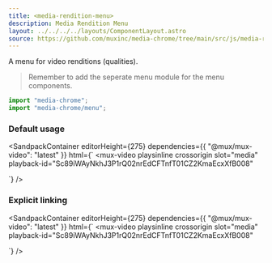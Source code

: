 ```yaml
---
title: <media-rendition-menu>
description: Media Rendition Menu
layout: ../../../../layouts/ComponentLayout.astro
source: https://github.com/muxinc/media-chrome/tree/main/src/js/media-rendition-menu.js
---
```



A menu for video renditions (qualities).

> Remember to add the seperate menu module for the menu components.

```js
import "media-chrome";
import "media-chrome/menu";
```

### Default usage

<SandpackContainer
  editorHeight={275}
  dependencies={{ "@mux/mux-video": "latest" }}
  html={`<media-controller>
  <mux-video
    playsinline crossorigin
    slot="media"
    playback-id="Sc89iWAyNkhJ3P1rQ02nrEdCFTnfT01CZ2KmaEcxXfB008"
  ></mux-video>
  <media-rendition-menu hidden anchor="auto"></media-rendition-menu>
  <media-control-bar>
    <media-play-button></media-play-button>
    <media-rendition-menu-button></media-rendition-menu-button>
  </media-control-bar>
</media-controller>`}
/>

### Explicit linking

<SandpackContainer
  editorHeight={275}
  dependencies={{ "@mux/mux-video": "latest" }}
  html={`<media-controller>
  <mux-video
    playsinline crossorigin
    slot="media"
    playback-id="Sc89iWAyNkhJ3P1rQ02nrEdCFTnfT01CZ2KmaEcxXfB008"
  ></mux-video>
  <media-rendition-menu hidden id="menu1" anchor="menu-button1"></media-rendition-menu>
  <media-control-bar>
    <media-play-button></media-play-button>
    <media-rendition-menu-button id="menu-button1" invoketarget="menu1"></media-rendition-menu-button>
  </media-control-bar>
</media-controller>`}
/>
